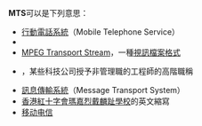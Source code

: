 '''MTS'''可以是下列意思：
* [[行動電話系統|行動電話系統]]（Mobile Telephone Service）
* {{tsl|en|Microsoft Transaction Server|}}
* [[M2TS|MPEG Transport Stream]]，一種[[視訊檔案格式|視訊檔案格式]]
* {{tsl|uk|Член технічного персоналу||Member of Technical Staff}}，某些科技公司授予非管理職的工程師的高階職稱
* [[訊息傳輸系統|訊息傳輸系統]]（Message Transport System）
* [[香港紅十字會瑪嘉烈戴麟趾學校|香港紅十字會瑪嘉烈戴麟趾學校]]的英文縮寫
*[[移动电信|移动电信]]
{{disambig|cat=三字拉丁字母縮寫消歧義}}